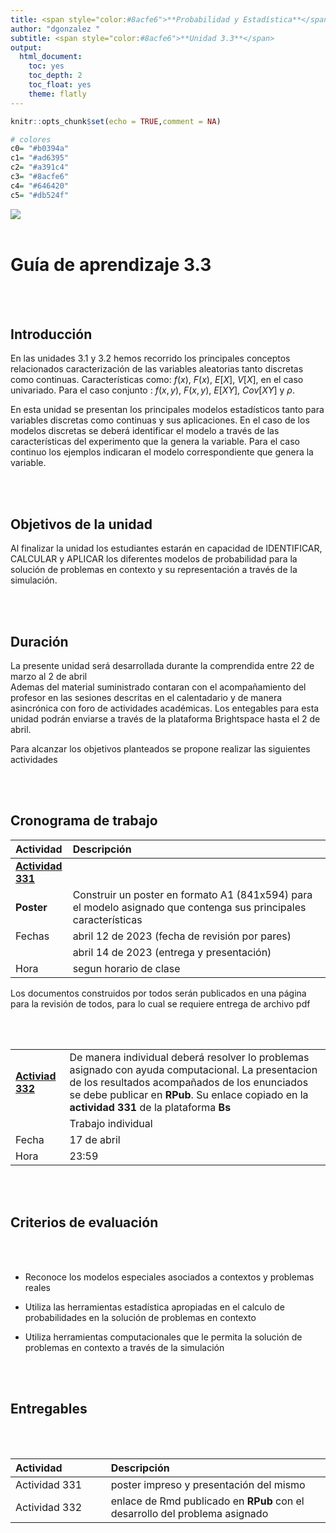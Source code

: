 ```yaml
---
title: <span style="color:#8acfe6">**Probabilidad y Estadística**</span>
author: "dgonzalez "
subtitle: <span style="color:#8acfe6">**Unidad 3.3**</span> 
output:
  html_document:
    toc: yes
    toc_depth: 2
    toc_float: yes
    theme: flatly
---
```


```r
knitr::opts_chunk$set(echo = TRUE,comment = NA)

# colores
c0= "#b0394a"
c1= "#ad6395"
c2= "#a391c4"
c3= "#8acfe6"
c4= "#646420"
c5= "#db524f"

```



![](img/banner3.png)
<br/><br/>


# **Guía de aprendizaje 3.3**

<br/><br/>

## **Introducción**

En las unidades 3.1 y 3.2 hemos recorrido los principales conceptos relacionados caracterización de las variables aleatorias tanto discretas como continuas.  Características como:  $f(x)$, $F(x)$, $E[X]$, $V[X]$, en el caso univariado. Para el caso conjunto : $f(x,y)$, $F(x,y)$, $E[XY]$, $Cov[XY]$  y  $\rho$. 

En esta unidad se presentan los principales modelos estadísticos tanto para variables discretas como continuas y sus aplicaciones. En el caso de los modelos discretas se deberá identificar el modelo a través de  las características del experimento que la genera la variable. Para el caso continuo los ejemplos indicaran el modelo correspondiente que genera la variable.


<br/><br/>

## **Objetivos de la unidad**

Al finalizar la unidad los estudiantes estarán  en  capacidad de  IDENTIFICAR, CALCULAR y APLICAR los diferentes modelos de probabilidad para la solución de problemas en contexto  y su representación a través de la simulación.

<br/><br/>

## **Duración**

La presente  unidad será desarrollada durante la comprendida entre 22 de marzo  al 2 de abril      
Ademas del material suministrado  contaran con el acompañamiento del profesor en las  sesiones descritas en el calentadario y de manera asincrónica con  foro de actividades académicas. Los entegables para esta unidad podrán enviarse a través de la plataforma Brightspace hasta el  2 de abril.

Para alcanzar los objetivos planteados se propone realizar las siguientes actividades

<br/><br/>

## **Cronograma de trabajo**


|Actividad        | Descripción                                                             | 
|:----------------|:------------------------------------------------------------------------|
|[**Actividad 331**](https://dgonxalex80.github.io/sitioweb00520231.io/Actividad331.html)   |            |    
|**Poster**       | Construir un poster en formato A1 (841x594)  para el modelo asignado que contenga sus principales características   |
|Fechas           | abril  12 de 2023 (fecha de revisión por pares)                         |            
|                 | abril 14 de 2023 (entrega y presentación)                               |
|Hora             | segun horario de clase                                                  |


Los documentos construidos por todos serán publicados en una página para la revisión de todos, para lo cual se requiere entrega de archivo pdf

<br/><br/>

|                |                                                                         | 
|:---------------|:------------------------------------------------------------------------|
|[**Activiad 332**](https://dgonxalex80.github.io/sitioweb00520231.io/Actividad332.html) | De manera individual deberá resolver lo problemas asignado   con ayuda computacional. La presentacion de los resultados acompañados de los enunciados se debe publicar en **RPub**. Su enlace copiado en la **actividad 331** de la plataforma **Bs**                                         |
|               | Trabajo individual                                                      |
|Fecha          | 17 de abril                                                             |
|Hora           | 23:59                                                                   |

<br/><br/>

## **Criterios de evaluación**

<br/><br/>


* Reconoce los modelos especiales asociados a contextos  y problemas reales

* Utiliza las herramientas estadística apropiadas en el calculo de probabilidades en la solución de problemas en contexto

* Utiliza herramientas computacionales que le permita  la solución de problemas en contexto a través de la simulación
	
<br/><br/>

## **Entregables** 

<br/><br/>

|Actividad      | Descripción                      | 
|:--------------|:---------------------------------|
|Actividad 331  | poster impreso y presentación del mismo |
|Actividad 332  | enlace de Rmd publicado en **RPub** con el desarrollo del problema asignado |


<br/><br/><br/><br/>

